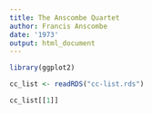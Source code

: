 ```yaml
---
title: The Anscombe Quartet
author: Francis Anscombe
date: '1973'
output: html_document
---
```


```r
library(ggplot2)

cc_list <- readRDS("cc-list.rds")
```

```r
cc_list[[1]]
```
